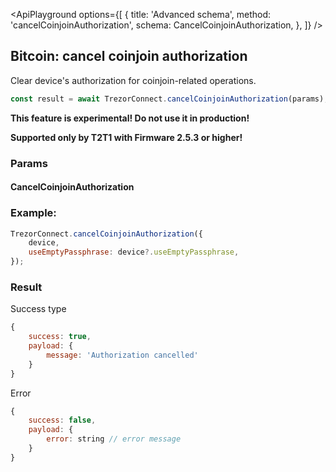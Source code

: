 


<ApiPlayground
    options={[
        {
            title: 'Advanced schema',
            method: 'cancelCoinjoinAuthorization',
            schema: CancelCoinjoinAuthorization,
        },
    ]}
/>


## Bitcoin: cancel coinjoin authorization

Clear device's authorization for coinjoin-related operations.

```javascript
const result = await TrezorConnect.cancelCoinjoinAuthorization(params);
```

<Callout type="warning">**This feature is experimental! Do not use it in production!**</Callout>

<Callout type="info">**Supported only by T2T1 with Firmware 2.5.3 or higher!**</Callout>

### Params

#### CancelCoinjoinAuthorization

<ParamsTable schema={CancelCoinjoinAuthorization} descriptions={paramDescriptions} />

### Example:

```javascript
TrezorConnect.cancelCoinjoinAuthorization({
    device,
    useEmptyPassphrase: device?.useEmptyPassphrase,
});
```

### Result

Success type

```javascript
{
    success: true,
    payload: {
        message: 'Authorization cancelled'
    }
}
```

Error

```javascript
{
    success: false,
    payload: {
        error: string // error message
    }
}
```
